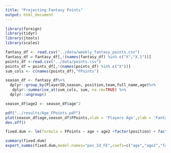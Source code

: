 ```yaml
---
title: "Projecting Fantasy Points"
output: html_document
---
```


```r
library(foreign)
library(tidyr)
library(jtools)
library(scales)
```

```r
fantasy_df <- read.csv("../data/weekly_fantasy_points.csv")
fantasy_df = fantasy_df[,!(names(fantasy_df) %in% c("X","X.1"))]
points_df <-read.csv("../data/points.csv")
points_df = points_df[,!(names(points_df) %in% c("X"))]
sum_cols <- c(names(points_df),"FPoints")

```

```r
season_df <- fantasy_df%>%
  dplyr::group_by(PlayerID,season, position,team,full_name,age)%>%
   dplyr::summarise_at(sum_cols, sum, na.rm=TRUE) %>%
  dplyr::ungroup()
```

```r
season_df$age2 <- season_df$age^2
```

```r
pdf("../results/Age_FPoints.pdf")
plot(season_df$age,season_df$FPoints,xlab = 'Players Age',ylab = 'Fantasy Points',xlim = c(20,50),col=rgb(.6,0,0,0.065),pch=16)
dev.off()
```

```r
fixed.dum <- lm(formula = FPoints ~ age + age2 +factor(position) + factor(PlayerID),data = season_df)
```

```r
summary(fixed.dum)
export_summs(fixed.dum,model.names="pos_Id_FE",coefs=c("age","age2","factor(position)CB","factor(position)DB","factor(position)DE","factor(position)DL","factor(position)DT","factor(position)FB","factor(position)FS","factor(position)G","factor(position)HB","factor(position)ILB","factor(position)K","factor(position)LB","factor(position)LS","factor(position)MLB","factor(position)NT","factor(position)OG","factor(position)OL","factor(position)OLB","factor(position)OT","factor(position)P","factor(position)QB","factor(position)RB","factor(position)SAF","factor(position)SS","factor(position)T","factor(position)TE","factor(position)WR"),to.file="html",file.name="../results/regression_results.html")
```